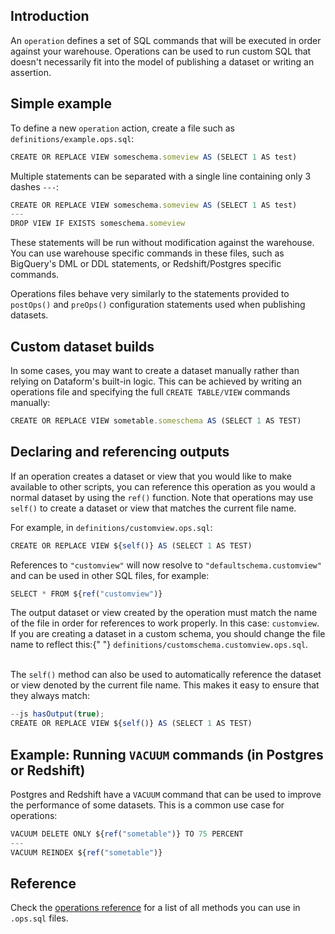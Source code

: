 

## Introduction

An `operation` defines a set of SQL commands that will be executed in order against your warehouse. Operations can be used to run custom SQL that doesn't necessarily fit into the model of publishing a dataset or writing an assertion.

## Simple example

To define a new `operation` action, create a file such as `definitions/example.ops.sql`:

```js
CREATE OR REPLACE VIEW someschema.someview AS (SELECT 1 AS test)
```

Multiple statements can be separated with a single line containing only 3 dashes `---`:

```js
CREATE OR REPLACE VIEW someschema.someview AS (SELECT 1 AS test)
---
DROP VIEW IF EXISTS someschema.someview
```

These statements will be run without modification against the warehouse. You can use warehouse specific commands in these files, such as BigQuery's DML or DDL statements, or Redshift/Postgres specific commands.

Operations files behave very similarly to the statements provided to `postOps()` and `preOps()` configuration statements used when publishing datasets.

## Custom dataset builds

In some cases, you may want to create a dataset manually rather than relying on Dataform's built-in logic. This can be achieved by writing an operations file and specifying the full `CREATE TABLE/VIEW` commands manually:

```js
CREATE OR REPLACE VIEW sometable.someschema AS (SELECT 1 AS TEST)
```

## Declaring and referencing outputs

If an operation creates a dataset or view that you would like to make available to other scripts, you can reference this operation as you would a normal dataset by using the `ref()` function. Note that operations may use `self()` to create a dataset or view that matches the current file name.

For example, in `definitions/customview.ops.sql`:

```js
CREATE OR REPLACE VIEW ${self()} AS (SELECT 1 AS TEST)
```

References to `"customview"` will now resolve to `"defaultschema.customview"` and can be used in other SQL files, for example:

```js
SELECT * FROM ${ref("customview")}
```

<div className="bp3-callout bp3-icon-info-sign bp3-intent-warning" markdown="1">
  The output dataset or view created by the operation must match the name of the file in order for
  references to work properly. In this case: <code>customview</code>. If you are creating a dataset in
  a custom schema, you should change the file name to reflect this:{" "}
  <code>definitions/customschema.customview.ops.sql</code>.
</div>

<br />

The `self()` method can also be used to automatically reference the dataset or view denoted by the current file name. This makes it easy to ensure that they always match:

```js
--js hasOutput(true);
CREATE OR REPLACE VIEW ${self()} AS (SELECT 1 AS TEST)
```

## Example: Running `VACUUM` commands (in Postgres or Redshift)

Postgres and Redshift have a `VACUUM` command that can be used to improve the performance of some datasets. This is a common use case for operations:

```js
VACUUM DELETE ONLY ${ref("sometable")} TO 75 PERCENT
---
VACUUM REINDEX ${ref("sometable")}
```

## Reference

Check the [operations reference](/reference/operations) for a list of all methods you can use in `.ops.sql` files.
